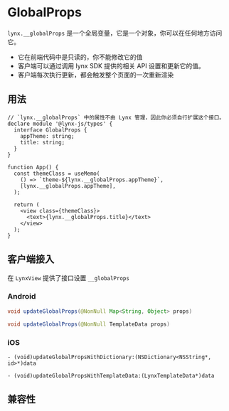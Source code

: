 # GlobalProps

`lynx.__globalProps` 是一个全局变量，它是一个对象，你可以在任何地方访问它。

- 它在前端代码中是只读的，你不能修改它的值
- 客户端可以通过调用 lynx SDK 提供的相关 API 设置和更新它的值。
- 客户端每次执行更新，都会触发整个页面的一次重新渲染

## 用法

```tsx
// `lynx.__globalProps` 中的属性不由 Lynx 管理，因此你必须自行扩展这个接口。
declare module '@lynx-js/types' {
  interface GlobalProps {
    appTheme: string;
    title: string;
  }
}

function App() {
  const themeClass = useMemo(
    () => `theme-${lynx.__globalProps.appTheme}`,
    [lynx.__globalProps.appTheme],
  );

  return (
    <view class={themeClass}>
      <text>{lynx.__globalProps.title}</text>
    </view>
  );
}
```

## 客户端接入

在 `LynxView` 提供了接口设置 `__globalProps`

### Android

```java
void updateGlobalProps(@NonNull Map<String, Object> props)

void updateGlobalProps(@NonNull TemplateData props)

```

### iOS

```objc
- (void)updateGlobalPropsWithDictionary:(NSDictionary<NSString*, id>*)data

- (void)updateGlobalPropsWithTemplateData:(LynxTemplateData*)data
```

## 兼容性


<LegacyCompatTable metadata="lynx-api/lynx/globalProps" />
